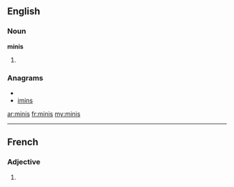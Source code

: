 ==English==

===Noun===
'''minis'''

#{{plural of|[[mini]]}}

===Anagrams===
* {{alphagram|iimns}}
* [[imins#English|imins]]

[[ar:minis]]
[[fr:minis]]
[[my:minis]]

----
==French==

===Adjective===
{{fr-adj-form}} {{m|p}}

# {{form of|masculine plural|[[mini]]|lang=fr}}
{{rfc-auto}}